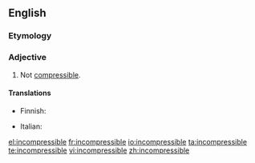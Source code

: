 ==English==

===Etymology===
{{prefix|in|compressible}}

===Adjective===
{{en-adj|-}}

# Not [[compressible]].

====Translations====
{{trans-top|not compressible}}
* Finnish: {{t-|fi|puristumaton}}
{{trans-mid}}
* Italian: {{t-|it|incomprimibile}}
{{trans-bottom}}

[[el:incompressible]]
[[fr:incompressible]]
[[io:incompressible]]
[[ta:incompressible]]
[[te:incompressible]]
[[vi:incompressible]]
[[zh:incompressible]]
